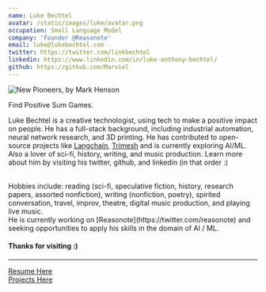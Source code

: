 ```yaml
---
name: Luke Bechtel
avatar: /static/images/luke/avatar.png
occupation: Small Language Model
company: 'Founder @Reasonote'
email: luke@lukebechtel.com
twitter: https://twitter.com/linkbechtel
linkedin: https://www.linkedin.com/in/luke-anthony-bechtel/
github: https://github.com/Marviel
---
```



![New Pioneers, by Mark Henson](/static/images/New_Pioneers.jpeg 'New Pioneers, by Mark Henson')

<div style={{ textAlign: 'center', fontSize: '1.5rem', fontWeight: 'bold', marginBottom: '2rem' }}>
  Find Positive Sum Games.
</div>

Luke Bechtel is a creative technologist, using tech to make a positive impact on people. He has a full-stack background, including industrial automation, neural network research, and 3D printing. He has contributed to open-source projects like [Langchain](https://github.com/hwchase17/langchainjs), [Trimesh](https://github.com/mikedh/trimesh) and is currently exploring AI/ML. Also a lover of sci-fi, history, writing, and music production. Learn more about him by visiting his twitter, github, and linkedin (in that order :)

<br />
Hobbies include: reading (sci-fi, speculative fiction, history, research papers, assorted nonfiction),
writing (nonfiction, poetry), spirited conversation, travel, improv, theatre, digital music production,
and playing live music.
<br />
He is currently working on [Reasonote](https://twitter.com/reasonote) and seeking opportunities to apply
his skills in the domain of AI / ML.
<br />

#### Thanks for visiting :)

---

<div
  style={{
    display: 'flex',
    flexDirection: 'row',
    gap: '20px',
    alignItems: 'center',
    justifyItems: 'center',
    alignContent: 'center',
    justifyContent: 'center',
  }}
>
  <a href={'/resume'}>
    <div
      style={{
        display: 'flex',
        flexDirection: 'row',
        gap: '5px',
        alignItems: 'center',
        justifyItems: 'center',
        alignContent: 'center',
        justifyContent: 'center',
      }}
    >
      <ArticleIcon />
      <span>Resume Here</span>
    </div>
  </a>
  <a href={'/projects'}>
    <div
      style={{
        display: 'flex',
        flexDirection: 'row',
        gap: '5px',
        alignItems: 'center',
        justifyItems: 'center',
        alignContent: 'center',
        justifyContent: 'center',
      }}
    >
      <ConstructionIcon />
      <span>Projects Here</span>
    </div>
  </a>
</div>
